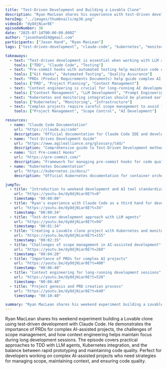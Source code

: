 ```yaml
---
title: "Test-Driven Development and Building a Lovable Clone"
description: "Ryan MacLean shares his experience with test-driven development using Claude Code, demonstrating how to build a Lovable clone with Kubernetes, monitoring, and the importance of PRDs for complex AI-assisted projects."
heroImg: "../images/thumbnails/ep36.png"
videoId: "dyOdjNiar8E"
episodeNumber: 36
date: "2025-07-14T00:00:00.000Z"
author: "jasonhand24@gmail.com"
participants: ["Jason Hand", "Ryan MacLean"]
tags: ["test-driven-development", "claude-code", "kubernetes", "monitoring", "ai-development"]

takeaways:
  - text: "Test-driven development is essential when working with LLM agents to ensure code quality and functionality"
    tools: ["TDD", "Claude Code", "Testing"]
  - text: "Pre-commit hooks with automated testing help maintain code quality in AI-assisted development"
    tools: ["Git Hooks", "Automated Testing", "Quality Assurance"]
  - text: "PRDs (Product Requirements Documents) help guide complex AI projects and maintain context"
    tools: ["PRD", "Project Planning", "Context Management"]
  - text: "Context engineering is crucial for long-running AI development sessions"
    tools: ["Context Management", "LLM Development", "Prompt Engineering"]
  - text: "Kubernetes and monitoring integration should be planned early in AI-assisted projects"
    tools: ["Kubernetes", "Monitoring", "Infrastructure"]
  - text: "Complex projects require careful scope management to avoid feature creep in AI development"
    tools: ["Project Management", "Scope Control", "AI Development"]

resources:
  - name: "Claude Code Documentation"
    url: "https://claude.ai/code"
    description: "Official documentation for Claude Code IDE and development features"
  - name: "Test-Driven Development Guide"
    url: "https://www.agilealliance.org/glossary/tdd/"
    description: "Comprehensive guide to Test-Driven Development methodology"
  - name: "Git Pre-commit Hooks"
    url: "https://pre-commit.com/"
    description: "Framework for managing pre-commit hooks for code quality"
  - name: "Kubernetes Documentation"
    url: "https://kubernetes.io/docs/"
    description: "Official Kubernetes documentation for container orchestration"

jumpTo:
  - title: "Introduction to weekend development and AI tool standardization"
    url: "https://youtu.be/dyOdjNiar8E?t=0"
    timestamp: "00:00:00"
  - title: "Ryan's experience with Claude Code as a third hand for development"
    url: "https://youtu.be/dyOdjNiar8E?t=34"
    timestamp: "00:00:34"
  - title: "Test-driven development approach with LLM agents"
    url: "https://youtu.be/dyOdjNiar8E?t=94"
    timestamp: "00:01:34"
  - title: "Creating a Lovable clone project with Kubernetes and monitoring"
    url: "https://youtu.be/dyOdjNiar8E?t=155"
    timestamp: "00:02:35"
  - title: "Challenges of scope management in AI-assisted development"
    url: "https://youtu.be/dyOdjNiar8E?t=260"
    timestamp: "00:04:20"
  - title: "Importance of PRDs for complex AI projects"
    url: "https://youtu.be/dyOdjNiar8E?t=400"
    timestamp: "00:06:40"
  - title: "Context engineering for long-running development sessions"
    url: "https://youtu.be/dyOdjNiar8E?t=520"
    timestamp: "00:08:40"
  - title: "Project genesis and PRD creation process"
    url: "https://youtu.be/dyOdjNiar8E?t=640"
    timestamp: "00:10:40"

summary: "Ryan MacLean shares his weekend experiment building a Lovable clone using test-driven development with Claude Code. He demonstrates the importance of PRDs for complex AI-assisted projects, the challenges of scope management, and how context engineering helps maintain focus during long development sessions. The episode covers practical approaches to TDD with LLM agents, Kubernetes integration, and the balance between rapid prototyping and maintaining code quality. Perfect for developers working on complex AI-assisted projects who need strategies for managing scope, maintaining context, and ensuring code quality."
---
```


Ryan MacLean shares his weekend experiment building a Lovable clone using test-driven development with Claude Code. He demonstrates the importance of PRDs for complex AI-assisted projects, the challenges of scope management, and how context engineering helps maintain focus during long development sessions. The episode covers practical approaches to TDD with LLM agents, Kubernetes integration, and the balance between rapid prototyping and maintaining code quality. Perfect for developers working on complex AI-assisted projects who need strategies for managing scope, maintaining context, and ensuring code quality. 
